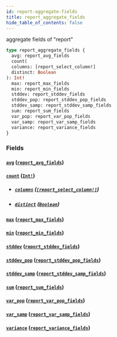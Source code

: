 ```yaml
---
id: report-aggregate-fields
title: report_aggregate_fields
hide_table_of_contents: false
---
```



aggregate fields of "report"

```graphql
type report_aggregate_fields {
  avg: report_avg_fields
  count(
  columns: [report_select_column!]
  distinct: Boolean
): Int!
  max: report_max_fields
  min: report_min_fields
  stddev: report_stddev_fields
  stddev_pop: report_stddev_pop_fields
  stddev_samp: report_stddev_samp_fields
  sum: report_sum_fields
  var_pop: report_var_pop_fields
  var_samp: report_var_samp_fields
  variance: report_variance_fields
}
```


### Fields

#### [`avg`](#) ([`report_avg_fields`](../objects/report-avg-fields))




#### [`count`](#) ([`Int!`](../scalars/int))


- ##### [`columns`](#) ([`[report_select_column!]`](../enums/report-select-column))




- ##### [`distinct`](#) ([`Boolean`](../scalars/boolean))




#### [`max`](#) ([`report_max_fields`](../objects/report-max-fields))




#### [`min`](#) ([`report_min_fields`](../objects/report-min-fields))




#### [`stddev`](#) ([`report_stddev_fields`](../objects/report-stddev-fields))




#### [`stddev_pop`](#) ([`report_stddev_pop_fields`](../objects/report-stddev-pop-fields))




#### [`stddev_samp`](#) ([`report_stddev_samp_fields`](../objects/report-stddev-samp-fields))




#### [`sum`](#) ([`report_sum_fields`](../objects/report-sum-fields))




#### [`var_pop`](#) ([`report_var_pop_fields`](../objects/report-var-pop-fields))




#### [`var_samp`](#) ([`report_var_samp_fields`](../objects/report-var-samp-fields))




#### [`variance`](#) ([`report_variance_fields`](../objects/report-variance-fields))






